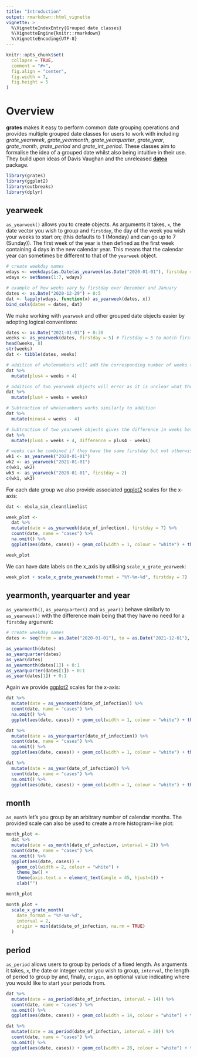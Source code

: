 ```yaml
---
title: "Introduction"
output: rmarkdown::html_vignette
vignette: >
  %\VignetteIndexEntry{Grouped date classes}
  %\VignetteEngine{knitr::rmarkdown}
  %\VignetteEncoding{UTF-8}
---
```


```r
knitr::opts_chunk$set(
  collapse = TRUE,
  comment = "#>",
  fig.align = "center",
  fig.width = 7,
  fig.height = 5
)
```

# Overview

**grates** makes it easy to perform common date grouping operations and provides
multiple grouped date classes for users to work with including *grate_yearweek*,
*grate_yearmonth*, *grate_yearquarter*, *grate_year*, *grate_month*,
*grate_period* and *grate_int_period*.  These classes aim to formalise the idea
of a grouped date whilst also being intuitive in their use. They build upon
ideas of Davis Vaughan and the unreleased
[**datea**](https://github.com/DavisVaughan/datea/) package. 

```r
library(grates)
library(ggplot2)
library(outbreaks)
library(dplyr)
```


## yearweek 
`as_yearweek()` allows you to create <grate_yearweek> objects. As arguments it
takes, `x`, the date vector you wish to group and `firstday`, the day of the
week you wish your weeks to start on; (this defaults to 1 (Monday) and can go up
to 7 (Sunday)). The first week of the year is then defined as the first week
containing 4 days in the new calendar year. This means that the calendar year
can sometimes be different to that of the `yearweek` object.

```r
# create weekday names
wdays <- weekdays(as.Date(as_yearweek(as.Date("2020-01-01"), firstday = 1L)) + 0:6)
wdays <- setNames(1:7, wdays)

# example of how weeks vary by firstday over December and January
dates <- as.Date("2020-12-29") + 0:5
dat <- lapply(wdays, function(x) as_yearweek(dates, x))
bind_cols(dates = dates, dat)
```

We make working with `yearweek` and other grouped date objects easier by adopting
logical conventions:

```r
dates <- as.Date("2021-01-01") + 0:30
weeks <- as_yearweek(dates, firstday = 5) # firstday = 5 to match first day of year
head(weeks, 8)
str(weeks)
dat <- tibble(dates, weeks)

# addition of wholenumbers will add the corresponding number of weeks to the object
dat %>% 
  mutate(plus4 = weeks + 4)

# addition of two yearweek objects will error as it is unclear what the intention is
dat %>% 
  mutate(plus4 = weeks + weeks)

# Subtraction of wholenumbers works similarly to addition
dat %>% 
  mutate(minus4 = weeks - 4)

# Subtraction of two yearweek objects gives the difference in weeks between them
dat %>% 
  mutate(plus4 = weeks + 4, difference = plus4 - weeks)

# weeks can be combined if they have the same firstday but not otherwise
wk1 <- as_yearweek("2020-01-01")
wk2 <- as_yearweek("2021-01-01")
c(wk1, wk2)
wk3 <- as_yearweek("2020-01-01", firstday = 2)
c(wk1, wk3)
```

For each date group we also provide associated
[ggplot2](https://cran.r-project.org/package=ggplot2) scales for the x-axis:

```r
dat <- ebola_sim_clean$linelist

week_plot <- 
  dat %>%
  mutate(date = as_yearweek(date_of_infection), firstday = 7) %>% 
  count(date, name = "cases") %>% 
  na.omit() %>% 
  ggplot(aes(date, cases)) + geom_col(width = 1, colour = "white") + theme_bw() + xlab("")

week_plot
```

We can have date labels on the x_axis by utilising `scale_x_grate_yearweek`:

```r
week_plot + scale_x_grate_yearweek(format = "%Y-%m-%d", firstday = 7)
```

## yearmonth, yearquarter and year
`as_yearmonth()`, `as_yearquarter()` and `as_year()` behave similarly to
`as_yearweek()` with the difference main being that they have no need for a
`firstday` argument:

```r
# create weekday names
dates <- seq(from = as.Date("2020-01-01"), to = as.Date("2021-12-01"), by = "1 month")

as_yearmonth(dates)
as_yearquarter(dates)
as_year(dates)
as_yearmonth(dates[1]) + 0:1
as_yearquarter(dates[1]) + 0:1
as_year(dates[1]) + 0:1
```

Again we provide [ggplot2](https://cran.r-project.org/package=ggplot2) scales 
for the x-axis:

```r
dat %>%
  mutate(date = as_yearmonth(date_of_infection)) %>% 
  count(date, name = "cases") %>% 
  na.omit() %>% 
  ggplot(aes(date, cases)) + geom_col(width = 1, colour = "white") + theme_bw() + xlab("")

dat %>%
  mutate(date = as_yearquarter(date_of_infection)) %>% 
  count(date, name = "cases") %>% 
  na.omit() %>% 
  ggplot(aes(date, cases)) + geom_col(width = 1, colour = "white") + theme_bw() + xlab("")

dat %>%
  mutate(date = as_year(date_of_infection)) %>% 
  count(date, name = "cases") %>% 
  na.omit() %>% 
  ggplot(aes(date, cases)) + geom_col(width = 1, colour = "white") + theme_bw() + xlab("") + scale_x_grate_year(n.breaks = 2)
```

## month
`as_month` let's you group by an arbitrary number of calendar months. The
provided scale can also be used to create a more histogram-like plot:

```r
month_plot <- 
  dat %>%
  mutate(date = as_month(date_of_infection, interval = 2)) %>% 
  count(date, name = "cases") %>% 
  na.omit() %>% 
  ggplot(aes(date, cases)) + 
    geom_col(width = 2, colour = "white") +
    theme_bw() + 
    theme(axis.text.x = element_text(angle = 45, hjust=1)) + 
    xlab("")

month_plot

month_plot + 
  scale_x_grate_month(
    date_format = "%Y-%m-%d",
    interval = 2,
    origin = min(dat$date_of_infection, na.rm = TRUE)
  )
```

## period
`as_period` allows users to group by periods of a fixed length.
As arguments it takes, `x`, the date or integer vector you wish to group,
`interval`, the length of period to group by and, finally, `origin`, an optional
value indicating where you would like to start your periods from.

```r
dat %>%
  mutate(date = as_period(date_of_infection, interval = 14)) %>% 
  count(date, name = "cases") %>% 
  na.omit() %>% 
  ggplot(aes(date, cases)) + geom_col(width = 14, colour = "white") + theme_bw() + xlab("")

dat %>%
  mutate(date = as_period(date_of_infection, interval = 28)) %>% 
  count(date, name = "cases") %>% 
  na.omit() %>% 
  ggplot(aes(date, cases)) + geom_col(width = 28, colour = "white") + theme_bw() + xlab("")
```
